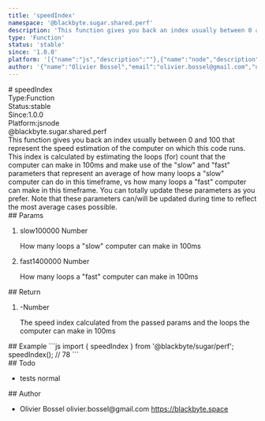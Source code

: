 ```yaml
---
title: 'speedIndex'
namespace: '@blackbyte.sugar.shared.perf'
description: 'This function gives you back an index usually between 0 and 100 that represent the speed estimation of the computer on which this code runs. This index is calculated by estimating the loops (for) count that the computer can make in 100ms and make use of the &quot;slow&quot; and &quot;fast&quot; parameters that represent an average of how many loops a &quot;slow&quot; computer can do in this timeframe, vs how many loops a &quot;fast&quot; computer can make in this timeframe. You can totally update these parameters as you prefer. Note that these parameters can/will be updated during time to reflect the most average cases possible.'
type: 'Function'
status: 'stable'
since: '1.0.0'
platform: '[{"name":"js","description":""},{"name":"node","description":""}]'
author: '{"name":"Olivier Bossel","email":"olivier.bossel@gmail.com","url":"https://blackbyte.space"}'
---
```

<div class="docmap -mdx">
# speedIndex
<div class="docmap_metas">
<div class="docmap_type"><span class="docmap_type-label">Type:</span><span class="docmap_type-value">Function</span></div>
<div class="docmap_status"><span class="docmap_status-label">Status:</span><span class="docmap_status-value -stable">stable</span></div>
<div class="docmap_since"><span class="docmap_since-label">Since:</span><span class="docmap_since-value">1.0.0</span></div>
<div class="docmap_platform"><span class="docmap_platform-label">Platform:</span><span class="docmap_platform-value -js">js</span><span class="docmap_platform-value -node">node</span></div>
</div>
<div class="docmap_namespace">@blackbyte.sugar.shared.perf</div>
<div class="docmap_description typo-lead typo-format">
This function gives you back an index usually between 0 and 100 that represent
the speed estimation of the computer on which this code runs.
This index is calculated by estimating the loops (for) count that the computer
can make in 100ms and make use of the &quot;slow&quot; and &quot;fast&quot; parameters that represent
an average of how many loops a &quot;slow&quot; computer can do in this timeframe, vs how many loops a &quot;fast&quot;
computer can make in this timeframe.
You can totally update these parameters as you prefer.
Note that these parameters can/will be updated during time to reflect the most
average cases possible.
</div>
<div class="docmap_params">
## Params
<ol class="docmap_list">
<li class="docmap_item">
<span class="docmap_name">slow</span><span class="docmap_default">100000</span> <span class="docmap_type">Number</span>
<p class="docmap_description">How many loops a &quot;slow&quot; computer can make in 100ms</p>
</li>
<li class="docmap_item">
<span class="docmap_name">fast</span><span class="docmap_default">1400000</span> <span class="docmap_type">Number</span>
<p class="docmap_description">How many loops a &quot;fast&quot; computer can make in 100ms</p>
</li>
</ol>
</div>
<div class="docmap_return">
## Return
<ol class="docmap_list">
<li class="docmap_item">
<span class="docmap_default">-</span><span class="docmap_type">Number</span>
<p class="docmap_description">The speed index calculated from the passed params and the loops the computer can make in 100ms</p>
</li>
</ol>
</div>
<div class="docmap_examples">
## Example
<s-code language="js" header>
```js
import { speedIndex } from '@blackbyte/sugar/perf';
speedIndex(); // 78
```
</s-code>
</div>
<div class="docmap_todo">
## Todo
<ul class="docmap_list">
<li class="docmap_item">
<span class="docmap_description">tests</span>
<span class="docmap_priority -normal">normal</span>
</li>
</ul>
</div>
<div class="docmap_author">
## Author
<ul class="docmap_list">
<li class="docmap_item">
<span class="docmap_name">Olivier Bossel</span>
<span class="docmap_email">olivier.bossel@gmail.com</span>
<a href="https://blackbyte.space" target="_blank" class="docmap_url">https://blackbyte.space</a>
</li>
</ul>
</div>
</div>